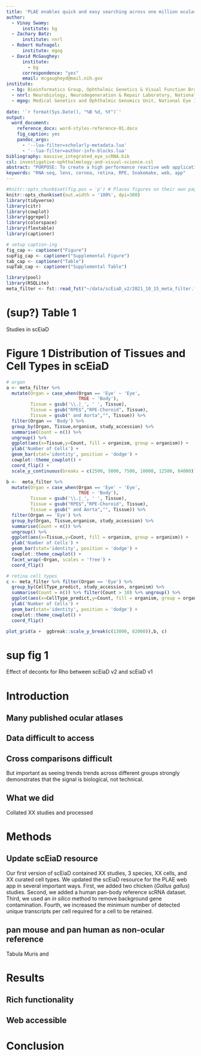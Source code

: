 ```yaml
---
title: 'PLAE enables quick and easy searching across one million ocular transcriptomes'
author:
  - Vinay Swamy:
      institute: bg
  - Zachary Batz:
      institute: nnrl
  - Robert Hufnagel:
      institute: mgog
  - David McGaughey:
      institute:
        - bg
      correspondence: "yes"
      email: mcgaugheyd@mail.nih.gov
institute:
  - bg: Bioinformatics Group, Ophthalmic Genetics & Visual Function Branch, National Eye Institute, National Institutes of Health
  - nnrl: Neurobiology, Neurodegeneration & Repair Laboratory, National Eye Institute, National Institutes of Health
  - mgog: Medical Genetics and Ophthalmic Genomics Unit, National Eye Institute, National Institutes of Health
    
date: '`r format(Sys.Date(), "%B %d, %Y")`'
output:
  word_document:
    reference_docx: word-styles-reference-01.docx
    fig_caption: yes
    pandoc_args:
      - '--lua-filter=scholarly-metadata.lua'
      - '--lua-filter=author-info-blocks.lua'
bibliography: massive_integrated_eye_scRNA.bib
csl: investigative-ophthalmology-and-visual-science.csl
abstract: "PURPOSE: To create a high performance reactive web application to query gene expression across cell type, species, study, and other factors. METHODS: We wrote the Shiny web application PLAE (https://plae.nei.nih.gov) and tailored the structure of the underlying data (sc Eye in a Disk, scEiaD) to display scEiaD. RESULTS: The new portal provides quick visualization of over a million individual cells from vertebrate eye-and body transcriptomes., XX cell types, XX ocular tissues, XX body tissues. As a test of the value of this unified pan-eye dataset, we show XX. CONCLUSION: The PLAE v0.80 web app serves the pan-ocular and body dataset, scEiaD. This offers the eye community a powerful and quick means to test hypotheses on gene and transcript expression across 54 body and 19 eye tissues. "
keywords: "RNA-seq, lens, cornea, retina, RPE, Snakemake, web, app"
---
```


```r
#knitr::opts_chunk$set(fig.pos = 'p') # Places figures on their own pages
knitr::opts_chunk$set(out.width = '100%', dpi=300)
library(tidyverse)
library(citr)
library(cowplot)
library(ggrepel)
library(colorspace)
library(flextable)
library(captioner)

# setup caption-ing
fig_cap <- captioner("Figure")
supFig_cap <- captioner("Supplemental Figure")
tab_cap <- captioner("Table")
supTab_cap <- captioner("Supplemental Table")

library(pool)
library(RSQLite)
meta_filter <- fst::read_fst("~/data/scEiaD_v2/2021_10_15_meta_filter.fst")
```

# (sup?) Table 1
Studies in scEiaD

# Figure 1 Distribution of Tissues and Cell Types in scEiaD
```r
# organ
a <- meta_filter %>%
  mutate(Organ = case_when(Organ == 'Eye' ~ 'Eye',
                           TRUE ~ 'Body'),
         Tissue = gsub('\\.|_', ' ', Tissue),
         Tissue = gsub("RPE$","RPE-Choroid", Tissue),
         Tissue = gsub(" and Aorta","", Tissue)) %>% 
  filter(Organ == 'Body') %>% 
  group_by(Organ, Tissue,organism, study_accession) %>%
  summarise(Count = n()) %>%
  ungroup() %>% 
  ggplot(aes(x=Tissue,y=Count, fill = organism, group = organism)) +
  ylab('Number of Cells') +
  geom_bar(stat='identity', position = 'dodge') +
  cowplot::theme_cowplot() +
  coord_flip() +
  scale_y_continuous(breaks = c(2500, 5000, 7500, 10000, 12500, 84000))

b <-  meta_filter %>%
  mutate(Organ = case_when(Organ == 'Eye' ~ 'Eye',
                           TRUE ~ 'Body'),
         Tissue = gsub('\\.|_', ' ', Tissue),
         Tissue = gsub("RPE$","RPE-Choroid", Tissue),
         Tissue = gsub(" and Aorta","", Tissue)) %>% 
  filter(Organ == 'Eye') %>% 
  group_by(Organ, Tissue,organism, study_accession) %>%
  summarise(Count = n()) %>%
  ungroup() %>% 
  ggplot(aes(x=Tissue,y=Count, fill = organism, group = organism)) +
  ylab('Number of Cells') +
  geom_bar(stat='identity', position = 'dodge') +
  cowplot::theme_cowplot() +
  facet_wrap(~Organ, scales = 'free') +
  coord_flip()

# retina cell types
c <- meta_filter %>% filter(Organ == 'Eye') %>% 
  group_by(CellType_predict, study_accession, organism) %>%
  summarise(Count = n()) %>% filter(Count > 10) %>% ungroup() %>% 
  ggplot(aes(x=CellType_predict,y=Count, fill = organism, group = organism)) +
  ylab('Number of Cells') +
  geom_bar(stat='identity', position = 'dodge') +
  cowplot::theme_cowplot() +
  coord_flip()

plot_grid(a +  ggbreak::scale_y_break(c(13000, 82000)),b, c)
```

# sup fig 1 
Effect of decontx for Rho between scEiaD v2 and scEiaD v1

<!-- ```{r, fig.height=5, fig.width=3} -->
<!-- # Distribution of ML Retina Cell Types Between Mouse and Human in Pan-Retina Studies -->
<!-- Drop this figure? -->
<!-- Yes -->

<!-- pan_retina_studies <- c('SRP255195','E-MTAB-7316','SRP151023','SRP222001','SRP222958','SRP194595','SRP223254','SRP050054','SRP269634','SRP269635','SRP158528', 'SRP257758','SRP212788') -->


<!-- meta_filter %>%  -->
<!--   filter(organism %in% c('Mus musculus','Homo sapiens'),  -->
<!--          Stage == 'Mature',  -->
<!--          study_accession %in% pan_retina_studies,  -->
<!--          grepl('Amacr|Bipol|Cone|Epithel|Endoth|Horizon|Muller|Pericy|Ganglion|Rod', CellType_predict)) %>%  -->
<!--   group_by(study_accession, CellType_predict) %>%  -->
<!--   summarise(Count = n()) %>% mutate(Percentage = 100 * (Count / sum(Count)))  %>%  -->
<!--   left_join(meta_filter %>% select(study_accession, Platform, organism) %>% unique()) %>%  -->
<!--   ggplot(aes(x=organism, y=Percentage)) +  -->
<!--   geom_boxplot() +  -->
<!--   coord_flip() +  -->
<!--   ggbeeswarm::geom_quasirandom(aes(color=study_accession)) +  -->
<!--   facet_wrap(~CellType_predict, ncol = 1) +  -->
<!--   cowplot::theme_cowplot() -->
<!-- ``` -->
# Introduction
## Many published ocular atlases

## Data difficult to access 

## Cross comparisons difficult
But important as seeing trends trends across different groups strongly demonstrates that 
the signal is biological, not technical. 

## What we did

Collated XX studies and processed 


# Methods

## Update scEiaD resource
Our first version of scEiaD contained XX studies, 3 species, XX cells, and XX curated cell types. We updated the scEiaD resource for the PLAE web app in several important ways. First, we added two chicken (*Gallus gallus*) studies. Second, we added a human pan-body reference scRNA dataset. Third, we used an *in silico* method to remove background gene contamination. Fourth, we increased the minimum number of detected unique transcripts per cell required for a cell to be retained. 

## pan mouse and pan human as non-ocular reference
Tabula Muris and 

# Results

## Rich functionality

## Web accessible

## 

# Conclusion